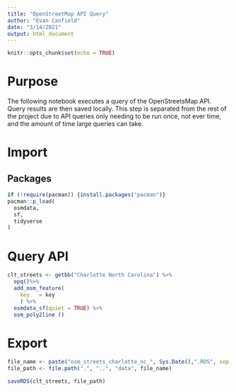 ```yaml
---
title: "OpenStreetMap API Query"
author: "Evan Canfield"
date: "3/14/2021"
output: html_document
---
```


```r
knitr::opts_chunk$set(echo = TRUE)
```

# Purpose
The following notebook executes a query of the OpenStreetsMap API. Query results are then saved locally. This step is separated from the rest of the project due to API queries only needing to be run once, not ever time, and the amount of time large queries can take.

# Import
## Packages
```r
if (!require(pacman)) {install.packages("pacman")}
pacman::p_load(
  osmdata,
  sf,
  tidyverse
)
```

# Query API 
```r
clt_streets <- getbb("Charlotte North Carolina") %>%
  opq()%>%
  add_osm_feature(
    key   = key
    ) %>%
  osmdata_sf(quiet = TRUE) %>% 
  osm_poly2line ()
```

# Export 
```r
file_name <- paste("osm_streets_charlotte_nc_", Sys.Date(),".RDS", sep = "")
file_path <- file.path(".", "..", "data", file_name)

saveRDS(clt_streets, file_path)
```
